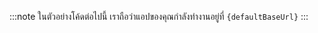
:::note
ในตัวอย่างโค้ดต่อไปนี้ เราถือว่าแอปของคุณกำลังทำงานอยู่ที่ <code>{defaultBaseUrl}</code>
:::
